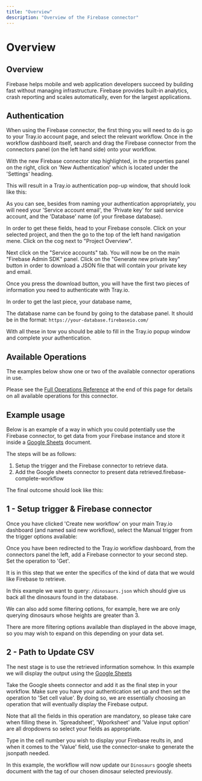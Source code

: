 ```yaml
---
title: "Overview"
description: "Overview of the Firebase connector"
---
```


# Overview

## Overview

Firebase helps mobile and web application developers succeed by building fast without managing infrastructure. Firebase provides built-in analytics, crash reporting and scales automatically, even for the largest applications.

## Authentication

When using the Firebase connector, the first thing you will need to do is go to your Tray.io account page, and select the relevant workflow. Once in the workflow dashboard itself, search and drag the Firebase connector from the connectors panel (on the left hand side) onto your workflow.

With the new Firebase connector step highlighted, in the properties panel on the right, click on 'New Authentication' which is located under the 'Settings' heading.

This will result in a Tray.io authentication pop-up window, that should look like this:

As you can see, besides from naming your authentication appropriately, you will need your 'Service account email', the 'Private key' for said service account, and the 'Database' name (of your firebase database).

In order to get these fields, head to your Firebase console. Click on your selected project, and then the go to the top of the left hand navigation mene. Click on the cog next to "Project Overview".

Next click on the "Service accounts" tab. You will now be on the main "Firebase Admin SDK" panel. Click on the "Generate new private key" button in order to download a JSON file that will contain your private key and email.

> 

Once you press the download button, you will have the first two pieces of information you need to authenticate with Tray.io.

In order to get the last piece, your database name,

The database name can be found by going to the database panel. It should be in the format: `https://your-database.firebaseio.com/`

With all these in tow you should be able to fill in the Tray.io popup window and complete your authentication.

## Available Operations

The examples below show one or two of the available connector operations in use.

Please see the [Full Operations Reference](#operationsFull) at the end of this page for details on all available operations for this connector.

## Example usage

Below is an example of a way in which you could potentially use the Firebase connector, to get data from your Firebase instance and store it inside a [Google Sheets](/connectors/service/google-sheets/?docs_source=search&docs_term=shee) document.

The steps will be as follows:

1. Setup the trigger and the Firebase connector to retrieve data.
2. Add the Google sheets connector to present data retrieved.firebase-complete-workflow

The final outcome should look like this:

## 1 - Setup trigger & Firebase connector

Once you have clicked 'Create new workflow' on your main Tray.io dashboard (and named said new workflow), select the Manual trigger from the trigger options available:

Once you have been redirected to the Tray.io workflow dashboard, from the connectors panel the left, add a Firebase connector to your second step. Set the operation to 'Get'.

It is in this step that we enter the specifics of the kind of data that we would like Firebase to retrieve.

In this example we want to query: `/dinosaurs.json` which should give us back all the dinosaurs found in the database.

We can also add some filtering options, for example, here we are only querying dinosaurs whose heights are greater than 3.

There are more filtering options available than displayed in the above image, so you may wish to expand on this depending on your data set.

## 2 - Path to Update CSV

The nest stage is to use the retrieved information somehow. In this example we will display the output using the [Google Sheets](/connectors/service/google-sheets/?docs_source=search&docs_term=sheet)

Take the Google sheets connector and add it as the final step in your workflow. Make sure you have your authentication set up and then set the operation to 'Set cell value'. By doing so, we are essentially choosing an operation that will eventually display the Firebase output.

Note that all the fields in this operation are mandatory, so please take care when filling these in. 'Spreadsheet', 'Wporksheet' and 'Value input option' are all dropdowns so select your fields as appropriate.

Type in the cell number you wish to display your Firebase reults in, and when it comes to the 'Value' field, use the connector-snake to generate the jsonpath needed.

In this example, the workflow will now update our `Dinosaurs` google sheets document with the tag of our chosen dinosaur selected previously.

> 
